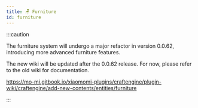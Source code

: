 ```yaml
---
title: 🪑 Furniture
id: furniture
---
```


:::caution

The furniture system will undergo a major refactor in version 0.0.62, introducing more advanced furniture features.

The new wiki will be updated after the 0.0.62 release. For now, please refer to the old wiki for documentation.

https://mo-mi.gitbook.io/xiaomomi-plugins/craftengine/plugin-wiki/craftengine/add-new-contents/entities/furniture

:::